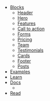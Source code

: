 - [Blocks](/library/blocks)
  - [Header](/library/blocks#header)
  - [Hero](/library/blocks#hero)
  - [Features](/library/blocks#features)
  - [Call to action](/library/blocks#call-to-action)
  - [Forms](/library/blocks#forms)
  - [Pricing](/library/blocks#pricing)
  - [Team](/library/blocks#team)
  - [Testimonials](/library/blocks#testimonials)
  - [Cards](/library/blocks#cards)
  - [Footer](/library/blocks#footer)
  - [Posts](/library/blocks#posts)
- [Examples](/library/pages)
- [Learn](/learn)
- [Docs](/docs)
  - <Block src="doc-links" />
- [Read](/blog)
